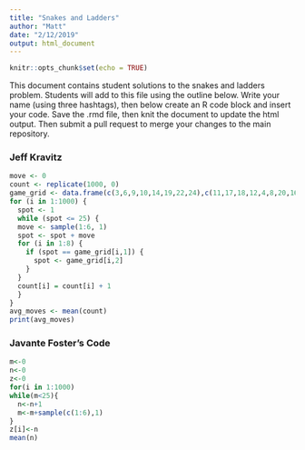 ```yaml
---
title: "Snakes and Ladders"
author: "Matt"
date: "2/12/2019"
output: html_document
---
```


```r
knitr::opts_chunk$set(echo = TRUE)
```

This document contains student solutions to the snakes and ladders problem. Students will add to this file using the outline below. Write your name (using three hashtags), then below create an R code block and insert your code. Save the .rmd file, then knit the document to update the html output. Then submit a pull request to merge your changes to the main repository.

### Jeff Kravitz

```r
move <- 0
count <- replicate(1000, 0)
game_grid <- data.frame(c(3,6,9,10,14,19,22,24),c(11,17,18,12,4,8,20,16))
for (i in 1:1000) {
  spot <- 1
  while (spot <= 25) {
  move <- sample(1:6, 1)
  spot <- spot + move
  for (i in 1:8) {
    if (spot == game_grid[i,1]) {
      spot <- game_grid[i,2]
    }
  }
  count[i] = count[i] + 1
  }
}
avg_moves <- mean(count)
print(avg_moves)
```

### Javante Foster's Code

```r
m<-0
n<-0
z<-0
for(i in 1:1000)
while(m<25){
  n<-n+1
  m<-m+sample(c(1:6),1)
}
z[i]<-n
mean(n)
```

